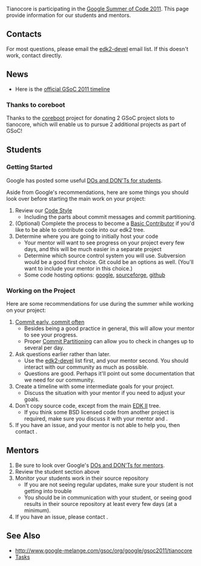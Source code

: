 Tianocore is participating in the [http://socghop.appspot.com Google Summer of Code 2011]. This page provide information for our students and mentors.

==Contacts==

For most questions, please email the [[edk2-devel]] email list.  If this doesn't work, contact {{sfuser|jljusten}} directly.

==News==
* Here is the [http://www.google-melange.com/gsoc/events/google/gsoc2011 official GSoC 2011 timeline]

===Thanks to coreboot===

Thanks to the [http://www.coreboot.org/ coreboot] project for donating 2 GSoC project slots to tianocore, which will enable us to pursue 2 additional projects as part of GSoC!

==Students==

===Getting Started===
Google has posted some useful
[http://google-opensource.blogspot.com/2011/03/dos-and-donts-of-google-summer-of-code.html DOs and DON'Ts for students].

Aside from Google's recommendations, here are some things you should look over before starting the main work on your project:
# Review our [[Code Style]]
#* Including the parts about commit messages and commit partitioning.
# (Optional) Complete the process to become a [[Member Types#Basic Contributor|Basic Contributor]] if you'd like to be able to contribute code into our edk2 tree.
# Determine where you are going to initially host your code
#* Your mentor will want to see progress on your project every few days, and this will be much easier in a separate project
#* Determine which source control system you will use.  Subversion would be a good first choice.  Git could be an options as well.  (You'll want to include your mentor in this choice.)
#* Some code hosting options: [http://code.google.com/hosting google], [http://sourceforge.net sourceforge], [https://github.com/ github]

===Working on the Project===
Here are some recommendations for use during the summer while working on your project:
# [http://www.google.com/search?q=commit+early+commit+often Commit early, commit often]
#* Besides being a good practice in general, this will allow your mentor to see your progress.
#* Proper [[Commit Partitioning]] can allow you to check in changes up to several per day.
# Ask questions earlier rather than later.
#* Use the [[edk2-devel]] list first, and your mentor second.  You should interact with our community as much as possible.
#* Questions are good.  Perhaps it'll point out some documentation that we need for our community.
# Create a timeline with some intermediate goals for your project.
#* Discuss the situation with your mentor if you need to adjust your goals.
# Don't copy source code, except from the main [http://tianocore.github.io/edk2/ EDK II] tree.
#* If you think some BSD licensed code from another project is required, make sure you discuss it with your mentor and  {{sfuser|jljusten}}.
# If you have an issue, and your mentor is not able to help you, then contact {{sfuser|jljusten}}.

==Mentors==
# Be sure to look over Google's [http://google-opensource.blogspot.com/2011/04/dos-and-donts-of-google-summer-of-code_21.html DOs and DON'Ts for mentors].
# Review the student section above
# Monitor your students work in their source repository
#* If you are not seeing regular updates, make sure your student is not getting into trouble
#* You should be in communication with your student, or seeing good results in their source repository at least every few days (at a minimum).
# If you have an issue, please contact {{sfuser|jljusten}}.

<!--

==Students==
These are some project proposals from our community:
* Please join our [[edk2-devel]] email list and start asking about the project you are interested in
** Let us know if you need more information!
* Feel free to suggest you own project idea.  (It might be a good idea to discuss your idea first on [[edk2-devel]].)
* GSoC page: http://www.google-melange.com/gsoc/org/google/gsoc2011/tianocore

Note: We primarily use the [[BSD License from Intel|BSD license]], and it is generally expected that your project will be completed utilizing this license.

==Application Template==

Students, please prepare a project proposal with the following information:
* Contact information (email)
* Personal description, qualifications
** skills
** past projects/experiences
** any previous open source contributions
* Explain your interest in UEFI or firmware
* Your plans for the project 
** high level plan
** 1st draft timeline
* Will you be able to become a [[Member Types#Basic Contributor|Basic Contributor]] by agreeing to our [[Contribution Agreement]]?  (Just answer yes or no.  If yes, then we would complete this process separately.)


This application/project proposal will need to be uploaded to the main GSoC website between [http://www.google-melange.com/gsoc/events/google/gsoc2011 March 28th and April 8th].  The accepted applications will be announced on [http://www.google-melange.com/gsoc/events/google/gsoc2011 April 25th].


To submit your application visit the Google Summer of Code site, and submit your application with the tianocore project.
* http://www.google-melange.com/gsoc/org/google/gsoc2011/tianocore

==Potential Mentors==
* {{sfuser|jljusten}}
* {{sfuser|andrewfish}}
* {{sfuser|andreiwarkentin}}

To become a mentor for our project:
* Visit http://www.google-melange.com/gsoc/request/google/gsoc2011/tianocore

-->
==See Also==
* http://www.google-melange.com/gsoc/org/google/gsoc2011/tianocore
* [[Tasks]]

<!-- [[Category:GSoC]] -->